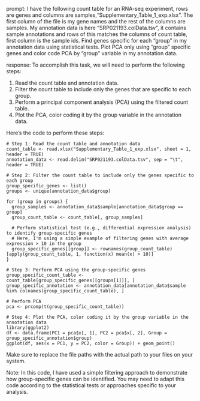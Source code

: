 prompt:
I have the following count table for an RNA-seq experiment, rows are genes and columns are samples,"Supplementary_Table_1_exp.xlsx". The first column of the file is my gene names and the rest of the columns are samples. My annotation data is here "SRP021193.colData.tsv", it contains sample annotations and rows of this matches the columns of count table, first column is the sample ids. Find genes specific for each "group" in my annotation data  using statistical tests. Plot PCA only using "group" specific genes and color code PCA by "group" variable in my annotation data.

response:
To accomplish this task, we will need to perform the following steps:

1. Read the count table and annotation data.
2. Filter the count table to include only the genes that are specific to each group.
3. Perform a principal component analysis (PCA) using the filtered count table.
4. Plot the PCA, color coding it by the group variable in the annotation data.

Here's the code to perform these steps:

```
# Step 1: Read the count table and annotation data
count_table <- read.xlsx("Supplementary_Table_1_exp.xlsx", sheet = 1, header = TRUE)
annotation_data <- read.delim("SRP021193.colData.tsv", sep = "\t", header = TRUE)

# Step 2: Filter the count table to include only the genes specific to each group
group_specific_genes <- list()
groups <- unique(annotation_data$group)

for (group in groups) {
  group_samples <- annotation_data$sample[annotation_data$group == group]
  group_count_table <- count_table[, group_samples]
  
  # Perform statistical test (e.g., differential expression analysis) to identify group-specific genes
  # Here, I'm using a simple example of filtering genes with average expression > 10 in the group
  group_specific_genes[[group]] <- rownames(group_count_table)[apply(group_count_table, 1, function(x) mean(x) > 10)]
}

# Step 3: Perform PCA using the group-specific genes
group_specific_count_table <- count_table[group_specific_genes[[groups[1]]], ]
group_specific_annotation <- annotation_data[annotation_data$sample %in% colnames(group_specific_count_table), ]

# Perform PCA
pca <- prcomp(t(group_specific_count_table))

# Step 4: Plot the PCA, color coding it by the group variable in the annotation data
library(ggplot2)
df <- data.frame(PC1 = pca$x[, 1], PC2 = pca$x[, 2], Group = group_specific_annotation$group)
ggplot(df, aes(x = PC1, y = PC2, color = Group)) + geom_point()
```

Make sure to replace the file paths with the actual path to your files on your system.

Note: In this code, I have used a simple filtering approach to demonstrate how group-specific genes can be identified. You may need to adapt this code according to the statistical tests or approaches specific to your analysis.
